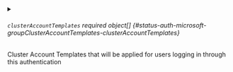 

<PartialGroup />



<details className="config-field" data-expandable="true">
<summary>

###### `clusterAccountTemplates` <span className="config-field-required" data-required="false">required</span> <span className="config-field-type">object[]</span> <span className="config-field-default"></span> <span className="config-field-enum"></span> {#status-auth-microsoft-groupClusterAccountTemplates-clusterAccountTemplates}

Cluster Account Templates that will be applied for users logging in through this authentication

</summary>

<PartialClusterAccountTemplatesreference />


</details>
